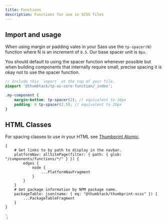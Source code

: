 ```yaml
---
title: Functions
description: Functions for use in SCSS files
---
```



<ComponentHeader data={props.data} />

## Import and usage

When using margin or padding vales in your Sass use the `tp-spacer(N)` function where N is an increment of `0.5`. Our base spacer unit is `8px`.

You should default to using the spacer function whenever possible but when building components that internally require small, precise spacing it is okay not to use the spacer function.

```scss
// Include this `import` at the top of your file.
@import '@thumbtack/tp-ui-core-function/_index';

.my-component {
    margin-bottom: tp-spacer(2); // equivalent to 16px
    padding: 0 tp-spacer(2.5); // equivalent to 20px
}
```

## HTML Classes

For spacing classes to use in your HTML see [Thumbprint Atomic](/atomic/).

<ComponentFooter data={props.data} />

    {
        # Get links to by path to display in the navbar.
        platformNav: allSitePage(filter: { path: { glob: "/components/functions/*/" } }) {
            edges {
                node {
                    ...PlatformNavFragment
                }
            }
        }
        # Get package information by NPM package name.
        packageTable: json(name: { eq: "@thumbtack/thumbprint-scss" }) {
            ...PackageTableFragment
        }
    }
`;
